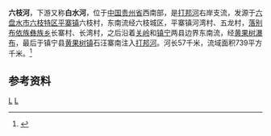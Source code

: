 {{Infobox River
  | river_name      = 六枝河
  | image_name      = Huangguoshu Fall Classic View.jpg
  | image_size      = 250px
  | caption         = [[黄果树瀑布|黄果树瀑布]]
  | origin          = [[贵州省|贵州省]][[六枝特区|六枝特区]][[平寨镇|平寨镇]]六枝村
  | mouth           = 贵州省[[镇宁县|镇宁县]][[黄果树镇|黄果树镇]]石汪寨[[打邦河|打邦河]]
  | basin_countries = {{PRC}}
  | length          = 57 km
  | elevation       = 
  | mouth_elevation = 1070 m
  | discharge       = 
  | watershed       = 739 km<sup>2</sup>
}}
'''六枝河'''，下游又称'''白水河'''，位于[[中国|中国]][[贵州省|贵州省]]西南部，是[[打邦河|打邦河]]右岸支流，发源于[[六盘水市|六盘水市]][[六枝特区|六枝特区]][[平寨镇|平寨镇]]六枝村，东南流经六枝城区，平寨镇河湾村、五龙村，[[落别布依族彝族乡|落别布依族彝族乡]]长寨村、长湾村，之后沿着[[关岭布依族苗族自治县|关岭]]和[[镇宁布依族苗族自治县|镇宁]]两县边界东南流，经[[黄果树瀑布|黄果树瀑布]]，最后于镇宁县[[黄果树镇|黄果树镇]]石汪寨南注入[[打邦河|打邦河]]。河长57千米，流域面积739平方千米。<ref name="中国河湖大典">{{cite book zh |author=《[[中国河湖大典|中国河湖大典]]》编纂委员会 |title=《中国河湖大典·珠江卷》 |format=M |edition=1 |location=北京 |publisher=中国水利水电出版社 |date=2013年1月 |pages=56页 |id= ISBN 978-7-5170-0561-2}}</ref>

==参考资料==
{{reflist}}

[[Category:北盤江水系|L]]
[[Category:贵州河流|L]]